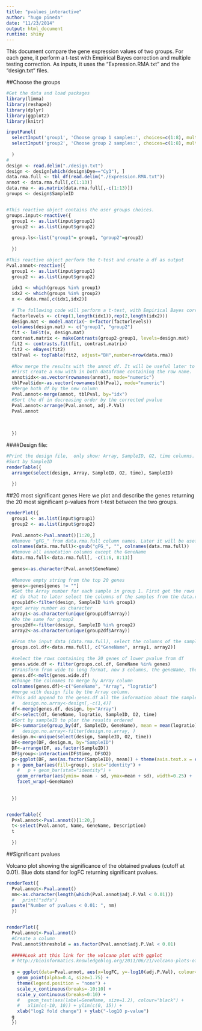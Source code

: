 ```yaml
---
title: "pvalues_interactive"
author: "hugo pineda"
date: "11/23/2014"
output: html_document
runtime: shiny
---
```

This document compare the gene expression values of two groups. For each gene, it perform a t-test with Empirical Bayes correction and multiple testing correction. As inputs, it uses the "Expression.RMA.txt" and the "design.txt" files. 


##Choose the groups
```r

#Get the data and load packages
library(limma)
library(reshape2)
library(dplyr)
library(ggplot2)
library(knitr)

inputPanel(
  selectInput('group1', 'Choose group 1 samples:', choices=c(1:8), multiple=TRUE, selectize=TRUE),
  selectInput('group2', 'Choose group 2 samples:', choices=c(1:8), multiple=TRUE, selectize=TRUE)
  
  )
# 
design <- read.delim("./design.txt")
design <- design[which(design$Dye=="Cy3"), ]
data.rma.full <- tbl_df(read.delim("./Expression.RMA.txt"))
annot <- data.rma.full[,c(1:13)]
data.rma <- as.matrix(data.rma.full[,-c(1:13)])
groups <- design$SampleID


#This reactive object contains the user groups choices.
groups.input<-reactive({
  group1 <- as.list(input$group1)
  group2 <- as.list(input$group2)
  
  group.ls<-list("group1"= group1, "group2"=group2)
  
  })

#This reactive object perform the t-test and create a df as output
Pval.annot<-reactive({
  group1 <- as.list(input$group1)
  group2 <- as.list(input$group2)
  
  idx1 <- which(groups %in% group1)
  idx2 <- which(groups %in% group2)
  x <- data.rma[,c(idx1,idx2)]
  
  # The following code will perform a t-test, with Empirical Bayes correction and multiple testing correction:
  factorlevels <- c(rep(1,length(idx1)),rep(2,length(idx2)))
  design.mat <- model.matrix(~ 0+factor(factorlevels))
  colnames(design.mat) <- c("group1", "group2")
  fit <- lmFit(x, design.mat)
  contrast.matrix <- makeContrasts(group2-group1, levels=design.mat)
  fit2 <- contrasts.fit(fit, contrast.matrix)
  fit2 <- eBayes(fit2)
  tblPval <- topTable(fit2, adjust="BH",number=nrow(data.rma))
  
  #Now merge the results with the annot df. It will be useful later to have this information in the same df. 
  #First create a now with in both dataframe containing the row name.
  annot$idx<-as.vector(rownames(annot), mode="numeric")
  tblPval$idx<-as.vector(rownames(tblPval), mode="numeric")
  #Merge both df by the new column
  Pval.annot<-merge(annot, tblPval, by="idx")
  #Sort the df in decreasing order by the corrected pvalue 
  Pval.annot<-arrange(Pval.annot, adj.P.Val)
  Pval.annot
  
  
  
  })

```

####Design file:
```r
#Print the design file,  only show: Array, SampleID, O2, time columns. 
#Sort by SampleID
renderTable({
  arrange(select(design, Array, SampleID, O2, time), SampleID)
  
  })
```

##20 most significant genes
Here we plot and describe the genes returning the 20 most significant p-values from t-test between the two groups. 
```r

renderPlot({
  group1 <- as.list(input$group1)
  group2 <- as.list(input$group2)
  
  Pval.annot<-Pval.annot()[1:20,]
  #Remove "gFG_" from data.rma.full column names. Later it will be useful to merge with Pval.annot
  colnames(data.rma.full)<-gsub("gFG_", "", colnames(data.rma.full))
  #Remove all annotation columns except the GeneName
  data.rma.full<-data.rma.full[, -c(1:6, 8:13)]
  
  genes<-as.character(Pval.annot$GeneName)
 
  #Remove empty string from the top 20 genes
  genes<-genes[genes != ""]  
  #Get the Array number for each sample in group 1. First get the rows from the samples .
  #I do that to later select the columns of the samples from the data.rmn.full df
  group1df<-filter(design, SampleID %in% group1)
  #get array number as character
  array1<-as.character(unique(group1df$Array))
  #Do the same for group2
  group2df<-filter(design, SampleID %in% group2)
  array2<-as.character(unique(group2df$Array))
  
  #From the input data (data.rma.full), select the columns of the samples and the GeneNames
  groups.col.df<-data.rma.full[, c("GeneName", array1, array2)]
  
  #select the rows containing the 20 genes of lower pvalue from df
  genes.wide.df <- filter(groups.col.df, GeneName %in% genes)
  #Transform from wide to long format, now 3 columns, the geneName, the array number and the expression value
  genes.df<-melt(genes.wide.df)
  #Change the colnames to merge by Array column
  colnames(genes.df)<-c("GeneName", "Array", "logratio")
  #merge with design file by the Array column. 
  #This add append to the genes.df all the information about the samples contained in the design file
  #   design.no.array<-design[,-c(1,4)]
  df<-merge(genes.df, design, by="Array")
  df<-select(df, GeneName, logratio, SampleID, O2, time)
  #Sort by sampleID to plor the results ordered
  DF<-summarise(group_by(df, SampleID, GeneName), mean = mean(logratio), sd=sd(logratio))
  #   design.no.array<-filter(design.no.array, )
  design.m<-unique(select(design, SampleID, O2, time))
  DF<-merge(DF, design.m, by="SampleID")
  DF<-arrange(DF, as.factor(SampleID))
  DF$group<-interaction(DF$time, DF$O2)
  p<-ggplot(DF, aes(as.factor(SampleID), mean)) + theme(axis.text.x = element_text(angle = 90, hjust = 1))
  p + geom_bar(aes(fill=group), stat="identity") +
    #   p + geom_bar(stat="identity") +
    geom_errorbar(aes(ymin= mean - sd, ymax=mean + sd), width=0.25) +
    facet_wrap(~GeneName)
  
  
  })


renderTable({
  Pval.annot<-Pval.annot()[1:20,]
  t<-select(Pval.annot, Name, GeneName, Description)
  t
  
  })
```

##Significant pvalues

Volcano plot showing the significance of the obtained pvalues (cutoff at 0.01). Blue dots stand for logFC returning significant pvalues. 
```r

renderText({
  Pval.annot<-Pval.annot()
  nm<-as.character(length(which(Pval.annot$adj.P.Val < 0.01)))
  #   print("sdfs")
  paste("Number of pvalues < 0.01: ", nm)
  })


renderPlot({
  Pval.annot<-Pval.annot()
  #Create a column   
  Pval.annot$threshold = as.factor(Pval.annot$adj.P.Val < 0.01)
  
  #####Look att this link for the volcano plot with ggplot
  # http://bioinformatics.knowledgeblog.org/2011/06/21/volcano-plots-of-microarray-data/
  
  g = ggplot(data=Pval.annot, aes(x=logFC, y=-log10(adj.P.Val), colour=threshold)) +
    geom_point(alpha=0.4, size=1.75) +
    theme(legend.position = "none") +
    scale_x_continuous(breaks=-10:10) +
    scale_y_continuous(breaks=0:10) +
    #   geom_text(aes(label=GeneName, size=1.2), colour="black") +
    #   xlim(c(-10, 10)) + ylim(c(0, 15)) +
    xlab("log2 fold change") + ylab("-log10 p-value")
  g
  })


```



